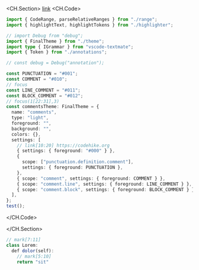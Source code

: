 <CH.Section>
[link](focus://47[3:8])
<CH.Code>

```ts attacher() focus=15:16,47:106 lineNums=10:21,40:47,101:122
import { CodeRange, parseRelativeRanges } from "./range";
import { highlightText, highlightTokens } from "./highlighter";

// import Debug from "debug";
import { FinalTheme } from "./theme";
import type { IGrammar } from "vscode-textmate";
import { Token } from "./annotations";

// const debug = Debug("annotation");

const PUNCTUATION = "#001";
const COMMENT = "#010";
// focus
const LINE_COMMENT = "#011";
const BLOCK_COMMENT = "#012";
// focus(1[22:31],3)
const commentsTheme: FinalTheme = {
  name: "comments",
  type: "light",
  foreground: "",
  background: "",
  colors: {},
  settings: [
    // link[10:20] https://codehike.org
    { settings: { foreground: "#000" } },
    {
      scope: ["punctuation.definition.comment"],
      settings: { foreground: PUNCTUATION },
    },
    { scope: "comment", settings: { foreground: COMMENT } },
    { scope: "comment.line", settings: { foreground: LINE_COMMENT } },
    { scope: "comment.block", settings: { foreground: BLOCK_COMMENT } },
  ],
};
test();
```

</CH.Code>

</CH.Section>

```js test.js focus=3
// mark[7:11]
class Lorem:
  def dolor(self):
    // mark[5:10]
    return "sit"
```
